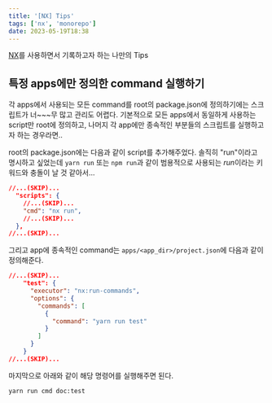 ```yaml
---
title: '[NX] Tips'
tags: ['nx', 'monorepo']
date: 2023-05-19T18:38
---
```


[NX](https://nx.dev/getting-started/intro)를 사용하면서 기록하고자 하는 나만의 Tips

<!--truncate-->

## 특정 apps에만 정의한 command 실행하기

각 apps에서 사용되는 모든 command를 root의 package.json에 정의하기에는 스크립트가 너~~~무 많고 관리도 어렵다.
기본적으로 모든 apps에서 동일하게 사용하는 script만 root에 정의하고, 나머지 각 app에만 종속적인 부분들의 스크립트를 실행하고자 하는 경우라면..

root의 package.json에는 다음과 같이 script를 추가해주었다.
솔직히 "run"이라고 명시하고 싶었는데 `yarn run` 또는 `npm run`과 같이 범용적으로 사용되는 *run*이라는 키워드와 충돌이 날 것 같아서...

```json title="package.json"
//...(SKIP)...
  "scripts": {
    //...(SKIP)...
    "cmd": "nx run",
    //...(SKIP)...
  },
//...(SKIP)...
```

그리고 app에 종속적인 command는 `apps/<app_dir>/project.json`에 다음과 같이 정의해준다.

```json title="project.json"
//...(SKIP)...
    "test": {
      "executor": "nx:run-commands",
      "options": {
        "commands": [
          {
            "command": "yarn run test"
          }
        ]
      }
    }
//...(SKIP)...
```

마지막으로 아래와 같이 해당 명령어를 실행해주면 된다.

```bash
yarn run cmd doc:test
```
